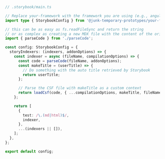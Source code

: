 ```ts
// .storybook/main.ts

// Replace your-framework with the framework you are using (e.g., angular, react-webpack5, vue3-webpack5)
import type { StorybookConfig } from '@junk-temporary-prototypes/your-framework';

// this can be as easy as fs.readFileSync and return the string
// or as complex as creating a new MDX file with the content of the original file
import { parseCode } from './parseCode';

const config: StorybookConfig = {
  storyIndexers: (indexers, addonOptions) => {
    const indexer = async (fileName, compilationOptions) => {
      const code = parseCode(fileName, addonOptions);
      const makeTitle = (userTitle) => {
        // Do something with the auto title retrieved by Storybook
        return userTitle;
      };

      // Parse the CSF file with makeTitle as a custom context
      return loadCsf(code, { ...compilationOptions, makeTitle, fileName }).parse();
    };

    return [
      {
        test: /\.(md|html)$/,
        indexer,
      },
      ...(indexers || []),
    ];
  },
};

export default config;
```
